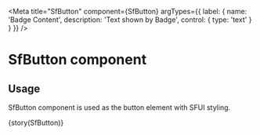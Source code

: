 

<Meta title="SfButton"
  component={SfButton}
  argTypes={{
    label: {
      name: 'Badge Content',
      description: 'Text shown by Badge',
      control: {
        type: 'text'
      }
    }
  }}
/>

# SfButton component 

## Usage

SfButton component is used as the button element with SFUI styling. 

<Canvas>
  <Story 
    name='Common' 
    inline 
    parameters={params(SfButton)}
  >
    {story(SfButton)}
  </Story>
  <Source id="sfbutton--common" />
  <ArgsTable of={SfButton} />
</Canvas>

